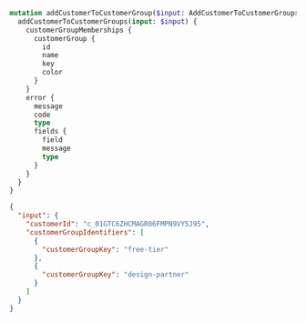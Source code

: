 ```graphql Mutation
mutation addCustomerToCustomerGroup($input: AddCustomerToCustomerGroupsInput!) {
  addCustomerToCustomerGroups(input: $input) {
    customerGroupMemberships {
      customerGroup {
        id
        name
        key
        color
      }
    }
    error {
      message
      code
      type
      fields {
        field
        message
        type
      }
    }
  }
}
```

```json Variables
{
  "input": {
    "customerId": "c_01GTC6ZHCMAGR06FMPN9VY5J95",
    "customerGroupIdentifiers": [
      {
        "customerGroupKey": "free-tier"
      },
      {
        "customerGroupKey": "design-partner"
      }
    ]
  }
}
```
